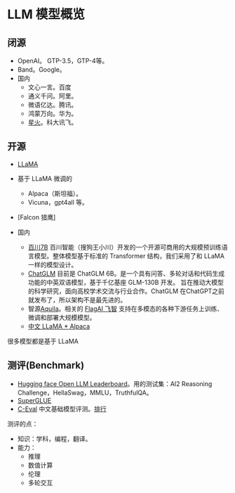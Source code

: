 # LLM 模型概览
## 闭源
* OpenAI。 GTP-3.5，GTP-4等。
* Band。Google。
* 国内
  * 文心一言。百度
  * 通义千问。阿里。
  * 微语亿达。腾讯。
  * 鸿蒙万向。华为。
  * [星火](https://xinghuo.xfyun.cn/)。科大讯飞。

## 开源
* [LLaMA](https://github.com/facebookresearch/llama)
* 基于 LLaMA 微调的
    * Alpaca（斯坦福）。
    * Vicuna，gpt4all 等。
* [Falcon 猎鹰]

* 国内
    * [百川7B](https://github.com/baichuan-inc/baichuan-7B) 百川智能（搜狗王小川）开发的一个开源可商用的大规模预训练语言模型。整体模型基于标准的 Transformer 结构，我们采用了和 LLaMA 一样的模型设计。
    * [ChatGLM](https://chatglm.cn/) 目前是 ChatGLM 6B。是一个具有问答、多轮对话和代码生成功能的中英双语模型，基于千亿基座 GLM-130B 开发。 旨在推动大模型的科学研究，面向高校学术交流与行业合作。ChatGLM 在ChatGPT之前就发布了，所以架构不是最先进的。
    *  智源[Aquila](https://github.com/FlagAI-Open/FlagAI/tree/master/examples/Aquila)。相关的 [FlagAI 飞智](https://github.com/FlagAI-Open/FlagAI/blob/master/README_zh.md) 支持在多模态的各种下游任务上训练、微调和部署大规模模型。
    * [中文 LLaMA * Alpaca](https://github.com/ymcui/Chinese-LLaMA-Alpaca)


很多模型都是基于 LLaMA 

## 测评(Benchmark)
* [Hugging face Open LLM Leaderboard](https://huggingface.co/spaces/HuggingFaceH4/open_llm_leaderboard)。用的测试集：AI2 Reasoning Challenge，HellaSwag，MMLU，TruthfulQA。
* [SuperGLUE](https://super.gluebenchmark.com/)
* [C-Eval](https://cevalbenchmark.com/index.html) 中文基础模型评测。[排行](https://cevalbenchmark.com/static/leaderboard.html)

测评的点：
* 知识：学科，编程，翻译。 
* 能力：
  * 推理
  * 数值计算
  * 伦理
  * 多轮交互